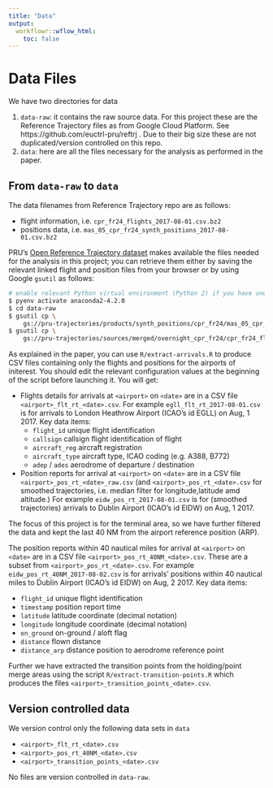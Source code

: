 ```yaml
---
title: "Data"
output:
  workflowr::wflow_html:
    toc: false
---
```


# Data Files

We have two directories for data

1. `data-raw`: it contains the raw source data. For this project these are the Reference Trajectory
   files as from Google Cloud Platform. See https://github.com/euctrl-pru/reftrj .
   Due to their big size these are not duplicated/version controlled on this repo.
1. `data`: here are all the files necessary for the analysis as performed in the paper.


## From `data-raw` to `data`

The data filenames from Reference Trajectory repo are as follows:

* flight information, i.e. `cpr_fr24_flights_2017-08-01.csv.bz2`
* positions data, i.e. `mas_05_cpr_fr24_synth_positions_2017-08-01.csv.bz2`

PRU's [Open Reference Trajectory dataset](https://github.com/euctrl-pru/reftrj)
makes available the files needed for the analysis in this project;
you can retrieve them either by saving the relevant linked
flight and position files from your browser or by using Google `gsutil` as follows:

```bash
# enable relevant Python virtual environment (Python 2) if you have one, and you should.
$ pyenv activate anaconda2-4.2.0
$ cd data-raw
$ gsutil cp \
    gs://pru-trajectories/products/synth_positions/cpr_fr24/mas_05_cpr_fr24_synth_positions_2017-08-03.csv.bz2 .
$ gsutil cp \
    gs://pru-trajectories/sources/merged/overnight_cpr_fr24/cpr_fr24_flights_2017-08-03.csv.bz2 .
```

As explained in the paper, you can use `R/extract-arrivals.R` to produce CSV files
containing only the flights and positions for the airports of initerest.
You should edit the relevant configuration values at the beginning of the script before launching it.
You will get:

* Flights details for arrivals at `<airport>` on `<date>`
  are in a CSV file `<airport>_flt_rt_<date>.csv`.
  For example `egll_flt_rt_2017-08-01.csv` is for arrivals to
  London Heathrow Airport (ICAO's id EGLL) on Aug, 1 2017.
  Key data items:
    * `flight_id`     unique flight identification
    * `callsign`      callsign flight identification of flight
    * `aircraft_reg`  aircraft registration
    * `aircraft_type` aircraft type, ICAO coding (e.g. A388, B772)
    * `adep` / `ades`   aerodrome of departure / destination

* Position reports for arrival at `<airport>` on `<date>`
  are in a CSV file `<airport>_pos_rt_<date>_raw.csv` (and `<airport>_pos_rt_<date>.csv`
  for smoothed trajectories, i.e. median filter for longitude,latitude amd altitude.)
  For example `eidw_pos_rt_2017-08-01.csv` is for (smoothed trajectories) arrivals to
  Dublin Airport (ICAO's id EIDW) on Aug, 1 2017.

The focus of this project is for the terminal area, so we have further filtered the data
and kept the last 40 NM from the airport reference position (ARP).

The position reports within 40 nautical miles for arrival at
`<airport>` on `<date>`  are in a CSV file 
`<airport>_pos_rt_40NM_<date>.csv`.
These are a subset from `<airport>_pos_rt_<date>.csv`.
For example `eidw_pos_rt_40NM_2017-08-02.csv` is for arrivals'
positions within 40 nautical miles to Dublin Airport
(ICAO's id EIDW) on Aug, 2 2017.
Key data items:

  * `flight_id`     unique flight identification
  * `timestamp`     position report time
  * `latitude`      latitude coordinate (decimal notation)
  * `longitude`     longitude coordinate (decimal notation)
  * `on_ground`     on-ground / aloft flag
  * `distance`      flown distance
  * `distance_arp`  distance position to aerodrome reference point

Further we have extracted the transition points from the holding/point merge areas
using the script `R/extract-transition-points.R` which produces
the files `<airport>_transition_points_<date>.csv`.


## Version controlled data

We version control only the following data sets in `data`

* `<airport>_flt_rt_<date>.csv`
* `<airport>_pos_rt_40NM_<date>.csv`
* `<airport>_transition_points_<date>.csv`

No files are version controlled in `data-raw`.
